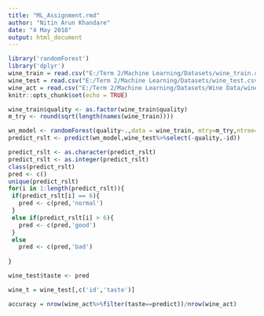 ---
title: "ML_Assignment.rmd"
author: "Nitin Arun Khandare"
date: "4 May 2018"
output: html_document
---

```{r setup, include=FALSE}
library('randomForest')
library('dplyr')
wine_train = read.csv("E:/Term 2/Machine Learning/Datasets/wine_train.csv")
wine_test = read.csv("E:/Term 2/Machine Learning/Datasets/wine_test.csv")
wine_act = read.csv("E:/Term 2/Machine Learning/Datasets/Wine Data/wine_actual.csv")
knitr::opts_chunk$set(echo = TRUE)
```


```{r}

wine_train$quality <- as.factor(wine_train$quality)
m_try <- round(sqrt(length(names(wine_train))))

wn_model <- randomForest(quality~.,data = wine_train, mtry=m_try,ntree= 120)
predict_rslt <- predict(wn_model,wine_test%>%select(-quality,-id))

predict_rslt <- as.character(predict_rslt)
predict_rslt <- as.integer(predict_rslt)
class(predict_rslt)
pred <- c()
unique(predict_rslt)
for(i in 1:length(predict_rslt)){
 if(predict_rslt[i] == 6){
   pred <- c(pred,'normal')
 }
 else if(predict_rslt[i] > 6){
   pred <- c(pred,'good')
 }
 else 
   pred <- c(pred,'bad')
 
}

wine_test$taste <- pred

wine_t = wine_test[,c('id','taste')]

accuracy = nrow(wine_act%>%filter(taste==predict))/nrow(wine_act)
```
